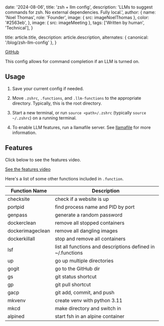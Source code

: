 
  date: '2024-08-06',
  title: 'zsh + llm config',
  description:
    'LLMs to suggest commands for zsh. No external dependencies. Fully local.',
  author: {
    name: 'Noel Thomas',
    role: 'Founder',
    image: { src: imageNoelThomas },
    color: '#2563eb',
  },
  image: { src: imageMeeting },
  tags: ['Written by human', 'Technical'],
}

  title: article.title,
  description: article.description,
  alternates: { canonical: '/blog/zsh-llm-config' },
}

[GitHub](https://github.com/noelfranthomas/zsh-config/)

This config allows for command completion if an LLM is turned on.

## Usage

1. Save your current config if needed.

2. Move `.zshrc`, `.functions`, and `.llm-functions` to the appropriate directory. Typically, this is the root directory.

3. Start a new terminal, or run `source <path>/.zshrc` (typically `source ~/.zshrc`) on a running terminal.

4. To enable LLM features, run a llamafile server. See [llamafile](https://github.com/Mozilla-Ocho/llamafile) for more information.

## Features

Click below to see the features video.

[See the features video](https://github.com/noelfranthomas/zsh-config/)

Here's a list of some other functions included in `.function`.

Function Name | Description
--- | --- 
checksite | check if a website is up 
portpid | find process name and PID by port 
genpass | generate a random password 
dockerclean | remove all stopped containers 
dockerimageclean | remove all dangling images 
dockerkillall | stop and remove all containers 
lsf | list all functions and descriptions defined in ~/.functions 
up | go up multiple directories 
gogit | go to the GitHub dir 
gs | git status shortcut 
gp | git pull shortcut 
gacp | git add, commit, and push 
mkvenv | create venv with python 3.11 
mkcd | make directory and switch in 
alpined | start fsh in an alpine container 